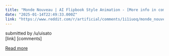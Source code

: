```yaml
---
title: "Monde Nouveau | AI Flipbook Style Animation - [More info in comments]"
date: "2025-01-14T22:49:33.000Z"
link: "https://www.reddit.com/r/artificial/comments/1i1iuoq/monde_nouveau_ai_flipbook_style_animation_more/"
---
```


submitted by    /u/uisato  
 [link]   [comments]

[Read more](https://www.reddit.com/r/artificial/comments/1i1iuoq/monde_nouveau_ai_flipbook_style_animation_more/)
